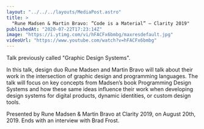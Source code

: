 ```yaml
---
layout: "../../../layouts/MediaPost.astro"
title: >
  "Rune Madsen & Martin Bravo: ”Code is a Material” — Clarity 2019"
publishedAt: "2020-07-22T17:23:14Z"
image: "https://i.ytimg.com/vi/hFACFx6bmbg/maxresdefault.jpg"
videoUrl: "https://www.youtube.com/watch?v=hFACFx6bmbg"
---
```


Talk previously called "Graphic Design Systems".

In this talk, design duo Rune Madsen and Martin Bravo will talk about their work in the intersection of graphic design and programming languages. The talk will focus on key concepts from Madsen’s book Programming Design Systems and how these same ideas influence their work when developing design systems for digital products, dynamic identities, or custom design tools.

Presented by Rune Madsen & Martin Bravo at Clarity 2019, on August 20th, 2019. Ends with an interview with Brad Frost.
